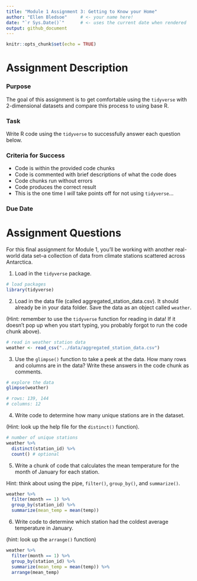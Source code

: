 ```yaml
---
title: "Module 1 Assignment 3: Getting to Know your Home"
author: "Ellen Bledsoe"     # <- your name here!
date: "`r Sys.Date()`"      # <- uses the current date when rendered
output: github_document
---
```


```r
knitr::opts_chunk$set(echo = TRUE)
```
# Assignment Description

### Purpose
The goal of this assignment is to get comfortable using the `tidyverse` with 
2-dimensional datasets and compare this process to using base R. 

### Task
Write R code using the `tidyverse` to successfully answer each question below.

### Criteria for Success
* Code is within the provided code chunks
* Code is commented with brief descriptions of what the code does
* Code chunks run without errors 
* Code produces the correct result
* This is the one time I _will_ take points off for not using `tidyverse`...

### Due Date


# Assignment Questions

For this final assignment for Module 1, you'll be working with another real-world
data set--a collection of data from climate stations scattered across Antarctica.

1. Load in the `tidyverse` package.
```r
# load packages
library(tidyverse)
```

2. Load in the data file (called aggregated_station_data.csv). It should already
be in your data folder. Save the data as an object called `weather`.

(Hint: remember to use the `tidyverse` function for reading in data! If it doesn't
pop up when you start typing, you probably forgot to run the code chunk above). 
```r
# read in weather station data
weather <- read_csv("../data/aggregated_station_data.csv")
```

3. Use the `glimpse()` function to take a peek at the data. How many rows and 
columns are in the data? Write these answers in the code chunk as comments.
```r
# explore the data
glimpse(weather)

# rows: 139, 144
# columns: 12
```

4. Write code to determine how many unique stations are in the dataset. 

(Hint: look up the help file for the `distinct()` function). 
```r
# number of unique stations
weather %>% 
  distinct(station_id) %>% 
  count() # optional 

```

5. Write a chunk of code that calculates the mean temperature for the month of 
January for each station. 

Hint: think about using the pipe, `filter()`, `group_by()`, and `summarize()`. 
```r
weather %>% 
  filter(month == 1) %>% 
  group_by(station_id) %>% 
  summarize(mean_temp = mean(temp))

```

6. Write code to determine which station had the coldest average temperature in 
January.

(hint: look up the `arrange()` function)
```r
weather %>% 
  filter(month == 1) %>% 
  group_by(station_id) %>% 
  summarize(mean_temp = mean(temp)) %>% 
  arrange(mean_temp)
```
